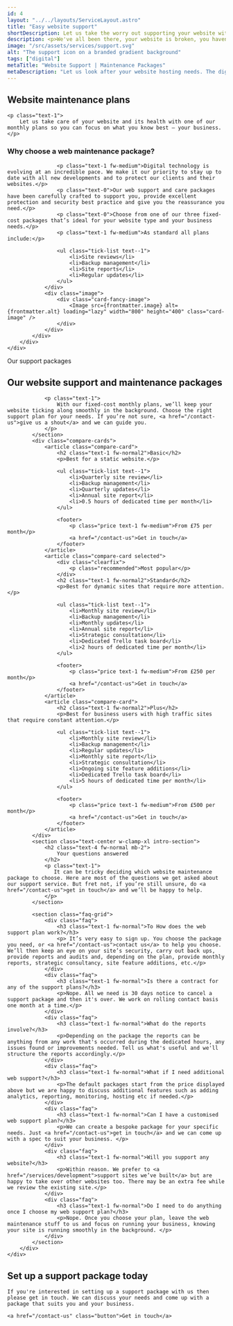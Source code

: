 ```yaml
---
id: 4
layout: "../../layouts/ServiceLayout.astro"
title: "Easy website support"
shortDescription: Let us take the worry out supporting your website with our bespoke support packages.
description: <p>We've all been there, your website is broken, you haven't touched anything but suddenly it's gone. It's scary and unsettling and in the very futuristic sounding 2024 you shouldn't have to put up with that. </p><p>Taking our company core value of "being useful" we want to take the worry out of your website for you with custom support packages tailored to fit your needs.</p>
image: "/src/assets/services/support.svg"
alt: "The support icon on a branded gradient background"
tags: ["digital"]
metaTitle: "Website Support | Maintenance Packages"
metaDescription: "Let us look after your website hosting needs. The digital world is changing rapidly and we're always up to date with latest security and protection practices. We'll keep your website ticking along so you can focus on your business growth. "
---
```



<section class="strip text-center w-clamp-xl intro-section">
    <h2 class="text-5 fw-bold mb-2">
        Website maintenance plans
    </h2>

    <p class="text-1">
        Let us take care of your website and its health with one of our monthly plans so you can focus on what you know best – your business.
    </p>
</section>
<Strip theme="MID">
    <div class="wrapper">
        <div class="strip-inner">
            <div class="grid">
                <div class="contents">
                    <h3 class="text-2 fw-medium mb-m">Why choose a web maintenance package?</h3>

                    <p class="text-1 fw-medium">Digital technology is evolving at an incredible pace. We make it our priority to stay up to date with all new developments and to protect our clients and their websites.</p>
                    <p class="text-0">Our web support and care packages have been carefully crafted to support you, provide excellent protection and security best practice and give you the reassurance you need.</p>
                    <p class="text-0">Choose from one of our three fixed-cost packages that’s ideal for your website type and your business needs.</p>
                    <p class="text-1 fw-medium">As standard all plans include:</p>

                    <ul class="tick-list text--1">
                        <li>Site reviews</li>
                        <li>Backup management</li>
                        <li>Site reports</li>
                        <li>Regular updates</li>
                    </ul>
                </div>
                <div class="image">
                    <div class="card-fancy-image">
                        <Image src={frontmatter.image} alt={frontmatter.alt} loading="lazy" width="800" height="400" class="card-image" />
                    </div>	
                </div>
            </div>
        </div>
    </div>
</Strip>
<Strip theme="DARK">
    <div class="wrapper">
        <div class="strip-inner">
            <section class="text-center w-clamp-xl intro-section">
                <a id="packages" class="visually-hidden">Our support packages</a>
                <h2 class="text-4 fw-normal mb-2">
                    Our website support and maintenance packages
                </h2>

                <p class="text-1">
                    With our fixed-cost monthly plans, we’ll keep your website ticking along smoothly in the background. Choose the right support plan for your needs. If you’re not sure, <a href="/contact-us">give us a shout</a> and we can guide you.
                </p>
            </section>
            <div class="compare-cards">
                <article class="compare-card">
                    <h2 class="text-1 fw-normal2">Basic</h2>
                    <p>Best for a static website.</p>

                    <ul class="tick-list text--1">
                        <li>Quarterly site review</li>
                        <li>Backup management</li>
                        <li>Quarterly updates</li>
                        <li>Annual site report</li>
                        <li>0.5 hours of dedicated time per month</li>
                    </ul>

                    <footer>
                        <p class="price text-1 fw-medium">From £75 per month</p>
                        <a href="/contact-us">Get in touch</a>
                    </footer>
                </article>
                <article class="compare-card selected">
                    <div class="clearfix">
                        <p class="recommended">Most popular</p>
                    </div>
                    <h2 class="text-1 fw-normal2">Standard</h2>
                    <p>Best for dynamic sites that require more attention.</p>

                    <ul class="tick-list text--1">
                        <li>Monthly site review</li>
                        <li>Backup management</li>
                        <li>Monthly updates</li>
                        <li>Annual site report</li>
                        <li>Strategic consultation</li>
                        <li>Dedicated Trello task board</li>
                        <li>2 hours of dedicated time per month</li>
                    </ul>

                    <footer>
                        <p class="price text-1 fw-medium">From £250 per month</p>
                        <a href="/contact-us">Get in touch</a>
                    </footer>
                </article>
                <article class="compare-card">
                    <h2 class="text-1 fw-normal2">Plus</h2>
                    <p>Best for business users with high traffic sites that require constant attention.</p>

                    <ul class="tick-list text--1">
                        <li>Monthly site review</li>
                        <li>Backup management</li>
                        <li>Regular updates</li>
                        <li>Monthly site report</li>
                        <li>Strategic consultation</li>
                        <li>Ongoing site feature additions</li>
                        <li>Dedicated Trello task board</li>
                        <li>5 hours of dedicated time per month</li>
                    </ul>

                    <footer>
                        <p class="price text-1 fw-medium">From £500 per month</p>
                        <a href="/contact-us">Get in touch</a>
                    </footer>
                </article>
            </div>
            <section class="text-center w-clamp-xl intro-section">
                <h2 class="text-4 fw-normal mb-2">
                    Your questions answered
                </h2>
                <p class="text-1">
                   It can be tricky deciding which website maintenance package to choose. Here are most of the questions we get asked about our support service. But fret not, if you’re still unsure, do <a href="/contact-us">get in touch</a> and we’ll be happy to help.
                </p>
            </section>

            <section class="faq-grid">
                <div class="faq">
                    <h3 class="text-1 fw-normal">To How does the web support plan work?</h3>
                    <p> It’s very easy to sign up. You choose the package you need, or <a href="/contact-us">contact us</a> to help you choose. We’ll then keep an eye on your site’s security, carry out back ups, provide reports and audits and, depending on the plan, provide monthly reports, strategic consultancy, site feature additions, etc.</p>
                </div>
                <div class="faq">
                    <h3 class="text-1 fw-normal">Is there a contract for any of the support plans?</h3>
                    <p>Nope. All we need is 30 days notice to cancel a support package and then it's over. We work on rolling contact basis one month at a time.</p>
                </div>
                <div class="faq">
                    <h3 class="text-1 fw-normal">What do the reports involve?</h3>
                    <p>Depending on the package the reports can be anything from any work that's occurred during the dedicated hours, any issues found or improvements needed. Tell us what's useful and we'll structure the reports accordingly.</p>
                </div>
                <div class="faq">
                    <h3 class="text-1 fw-normal">What if I need additional web support?</h3>
                    <p>The default packages start from the price displayed above but we are happy to discuss additional features such as adding analytics, reporting, monitoring, hosting etc if needed.</p>
                </div>
                <div class="faq">
                    <h3 class="text-1 fw-normal">Can I have a customised web support plan?</h3>
                    <p>We can create a bespoke package for your specific needs. Just <a href="/contact-us">get in touch</a> and we can come up with a spec to suit your business. </p>
                </div>
                <div class="faq">
                    <h3 class="text-1 fw-normal">Will you support any website?</h3>
                    <p>Within reason. We prefer to <a href="/services/development">support sites we’ve built</a> but are happy to take over other websites too. There may be an extra fee while we review the existing site.</p>
                </div>
                <div class="faq">
                    <h3 class="text-1 fw-normal">Do I need to do anything once I choose my web support plan?</h3>
                    <p>Nope. Once you choose your plan, leave the web maintenance stuff to us and focus on running your business, knowing your site is running smoothly in the background. </p>
                </div>
            </section>
        </div>
    </div>
</Strip>

<GradientContentStrip horse="EATING">
    <h2 class="heading">
        Set up a support package today
    </h2>

    If you're interested in setting up a support package with us then please get in touch. We can discuss your needs and come up with a package that suits you and your business.

    <a href="/contact-us" class="button">Get in touch</a>
</GradientContentStrip>